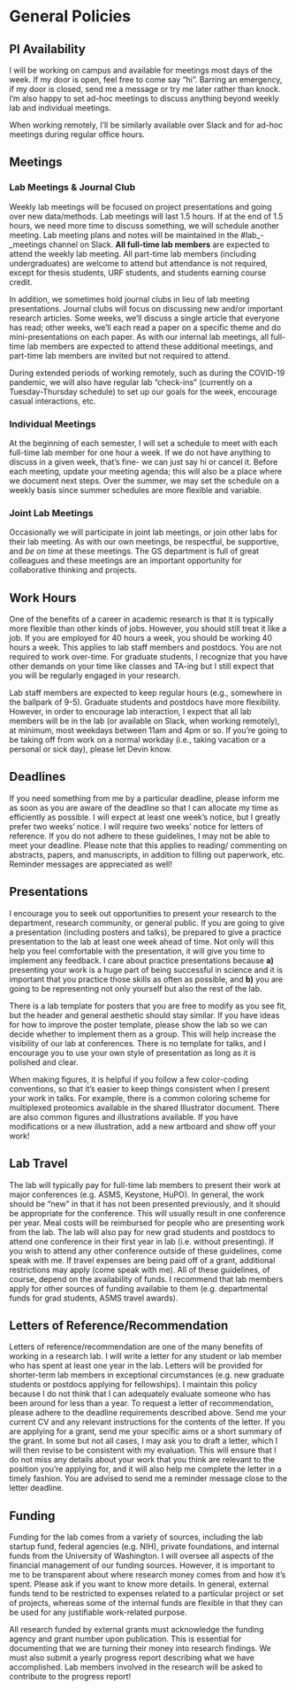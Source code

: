 # General Policies {#general}

## PI Availability
I will be working on campus and available for meetings most days of the week. If my door is open, feel free to come say "hi". Barring an emergency, if my door is closed, send me a message or try me later rather than knock. I’m also happy to set ad-hoc meetings to discuss anything beyond weekly lab and individual meetings.

When working remotely, I’ll be similarly available over Slack and for ad-hoc meetings during regular office hours.


## Meetings

### Lab Meetings & Journal Club
Weekly lab meetings will be focused on project presentations and going over new data/methods. Lab meetings will last 1.5 hours. If at the end of 1.5 hours, we need more time to discuss something, we will schedule another meeting. Lab meeting plans and notes will be maintained in the #lab_-_meetings channel on Slack. **All full-time lab members** are expected to attend the weekly lab meeting. All part-time lab members (including undergraduates) are welcome to attend but attendance is not required, except for thesis students, URF students, and students earning course credit.

In addition, we sometimes hold journal clubs in lieu of lab meeting presentations. Journal clubs will focus on discussing new and/or important research articles. Some weeks, we'll discuss a single article that everyone has read; other weeks, we'll each read a paper on a specific theme and do mini-presentations on each paper. As with our internal lab meetings, all full-time lab members are expected to attend these additional meetings, and part-time lab members are invited but not required to attend.

During extended periods of working remotely, such as during the COVID-19 pandemic, we will also have regular lab “check-ins” (currently on a Tuesday-Thursday schedule) to set up our goals for the week, encourage casual interactions, etc.

### Individual Meetings

At the beginning of each semester, I will set a schedule to meet with each full-time lab member for one hour a week. If we do not have anything to discuss in a given week, that's fine- we can just say hi or cancel it. Before each meeting, update your meeting agenda; this will also be a place where we document next steps. Over the summer, we may set the schedule on a weekly basis since summer schedules are more flexible and variable.

### Joint Lab Meetings

Occasionally we will participate in joint lab meetings, or join other labs for their lab meeting. As with our own meetings, be respectful, be supportive, and *be on time* at these meetings. The GS department is full of great colleagues and these meetings are an important opportunity for collaborative thinking and projects.

## Work Hours

One of the benefits of a career in academic research is that it is typically more flexible than other kinds of jobs. However, you should still treat it like a job. If you are employed for 40 hours a week, you should be working 40 hours a week. This applies to lab staff members and postdocs. You are not required to work over-time. For graduate students, I recognize that you have other demands on your time like classes and TA-ing but I still expect that you will be regularly engaged in your research.

Lab staff members are expected to keep regular hours (e.g., somewhere in the ballpark of 9-5). Graduate students and postdocs have more flexibility. However, in order to encourage lab interaction, I expect that all lab members will be in the lab (or available on Slack, when working remotely), at minimum, most weekdays between 11am and 4pm or so. If you’re going to be taking off from work on a normal workday (i.e., taking vacation or a personal or sick day), please let Devin know.

## Deadlines

If you need something from me by a particular deadline, please inform me as soon as you are aware of the deadline so that I can allocate my time as efficiently as possible. I will expect at least one week's notice, but I greatly prefer two weeks' notice. I will require two weeks' notice for letters of reference. If you do not adhere to these guidelines, I may not be able to meet your deadline. Please note that this applies to reading/ commenting on abstracts, papers, and manuscripts, in addition to filling out paperwork, etc. Reminder messages are appreciated as well!

## Presentations

I encourage you to seek out opportunities to present your research to the department, research community, or general public. If you are going to give a presentation (including posters and talks), be prepared to give a practice presentation to the lab at least one week ahead of time. Not only will this help you feel comfortable with the presentation, it will give you time to implement any feedback. I care about practice presentations because **a)** presenting your work is a huge part of being successful in science and it is important that you practice those skills as often as possible, and **b)** you are going to be representing not only yourself but also the rest of the lab.

There is a lab template for posters that you are free to modify as you see fit, but the header and general aesthetic should stay similar. If you have ideas for how to improve the poster template, please show the lab so we can decide whether to implement them as a group. This will help increase the visibility of our lab at conferences. There is no template for talks, and I encourage you to use your own style of presentation as long as it is polished and clear.

When making figures, it is helpful if you follow a few color-coding conventions, so that it’s easier to keep things consistent when I present your work in talks. For example, there is a common coloring scheme for multiplexed proteomics available in the shared Illustrator document. There are also common figures and illustrations available. If you have modifications or a new illustration, add a new artboard and show off your work!

## Lab Travel

The lab will typically pay for full-time lab members to present their work at major conferences (e.g. ASMS, Keystone, HuPO). In general, the work should be "new" in that it has not been presented previously, and it should be appropriate for the conference. This will usually result in one conference per year. Meal costs will be reimbursed for people who are presenting work from the lab. The lab will also pay for new grad students and postdocs to attend one conference in their first year in lab (i.e. without presenting). If you wish to attend any other conference outside of these guidelines, come speak with me. If travel expenses are being paid off of a grant, additional restrictions may apply (come speak with me). All of these guidelines, of course, depend on the availability of funds. I recommend that lab members apply for other sources of funding available to them (e.g. departmental funds for grad students, ASMS travel awards).

## Letters of Reference/Recommendation

Letters of reference/recommendation are one of the many benefits of working in a research lab. I will write a letter for any student or lab member who has spent at least one year in the lab. Letters will be provided for shorter-term lab members in exceptional circumstances (e.g. new graduate students or postdocs applying for fellowships). I maintain this policy because I do not think that I can adequately evaluate someone who has been around for less than a year.
To request a letter of recommendation, please adhere to the deadline requirements described above. Send me your current CV and any relevant instructions for the contents of the letter. If you are applying for a grant, send me your specific aims or a short summary of the grant. In some but not all cases, I may ask you to draft a letter, which I will then revise to be consistent with my evaluation. This will ensure that I do not miss any details about your work that you think are relevant to the position you're applying for, and it will also help me complete the letter in a timely fashion. You are advised to send me a reminder message close to the letter deadline.

## Funding

Funding for the lab comes from a variety of sources, including the lab startup fund, federal agencies (e.g. NIH), private foundations, and internal funds from the University of Washington. I will oversee all aspects of the financial management of our funding sources. However, it is important to me to be transparent about where research money comes from and how it's spent. Please ask if you want to know more details. In general, external funds tend to be restricted to expenses related to a particular project or set of projects, whereas some of the internal funds are flexible in that they can be used for any justifiable work-related purpose. 

All research funded by external grants must acknowledge the funding agency and grant number upon publication. This is essential for documenting that we are turning their money into research findings. We must also submit a yearly progress report describing what we have accomplished. Lab members involved in the research will be asked to contribute to the progress report!
